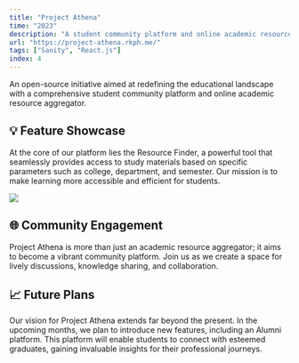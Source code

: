 ```yaml
---
title: "Project Athena"
time: "2023"
description: "A student community platform and online academic resource aggregator."
url: "https://project-athena.rkph.me/"
tags: ["Sanity", "React.js"]
index: 4
---
```


<LinkPreview
  imageUrl="/projects/project-athena/image.png"
  title="GitHub"
  description="A student community platform and online academic resource aggregator."
  link="https://github.com/phukon/project-athena-react"
/>

An open-source initiative aimed at redefining the educational landscape with a comprehensive student community platform and online academic resource aggregator.

## 💡 Feature Showcase

At the core of our platform lies the Resource Finder, a powerful tool that seamlessly provides access to study materials based on specific parameters such as college, department, and semester. Our mission is to make learning more accessible and efficient for students.

<Image
  width={600}
  height={400}
  src="https://github.com/phukon/project-athena-react/assets/60285613/f3a58d63-ba54-4c02-ae37-96c965556bfd"
/>

## 🌐 Community Engagement

Project Athena is more than just an academic resource aggregator; it aims to become a vibrant community platform. Join us as we create a space for lively discussions, knowledge sharing, and collaboration.

## 📈 Future Plans

Our vision for Project Athena extends far beyond the present. In the upcoming months, we plan to introduce new features, including an Alumni platform. This platform will enable students to connect with esteemed graduates, gaining invaluable insights for their professional journeys.
